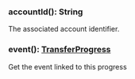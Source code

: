

### accountId(): String

The associated account identifier.

### event(): [TransferProgress](#transferprogress)

Get the event linked to this progress
